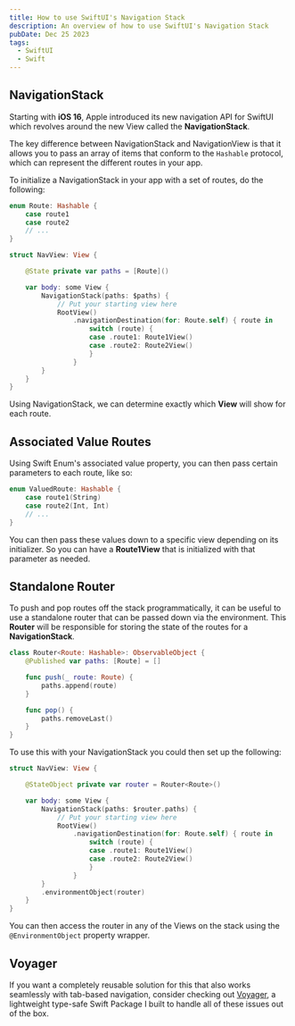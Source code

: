 ```yaml
---
title: How to use SwiftUI's Navigation Stack
description: An overview of how to use SwiftUI's Navigation Stack
pubDate: Dec 25 2023
tags:
  - SwiftUI
  - Swift
---
```


## NavigationStack

Starting with **iOS 16**, Apple introduced its new navigation API for SwiftUI
which revolves around the new View called the **NavigationStack**.

The key difference between NavigationStack and NavigationView is that it allows
you to pass an array of items that conform to the `Hashable` protocol, which
can represent the different routes in your app.

To initialize a NavigationStack in your app with a set of routes, do the following:

```swift
enum Route: Hashable {
    case route1
    case route2
    // ...
}

struct NavView: View {

    @State private var paths = [Route]()

    var body: some View {
        NavigationStack(paths: $paths) {
            // Put your starting view here
            RootView()
                .navigationDestination(for: Route.self) { route in
                    switch (route) {
                    case .route1: Route1View()
                    case .route2: Route2View()    
                    }
                }
        }
    }
}
```

Using NavigationStack, we can determine exactly which **View** will show
for each route.

## Associated Value Routes

Using Swift Enum's associated value property, you can then pass certain 
parameters to each route, like so:

```swift
enum ValuedRoute: Hashable {
    case route1(String)
    case route2(Int, Int)
    // ...
}
```

You can then pass these values down to a specific view depending on its initializer.
So you can have a **Route1View** that is initialized with that parameter as needed.

## Standalone Router

To push and pop routes off the stack programmatically, it can be useful to use a standalone
router that can be passed down via the environment. This **Router** will be responsible
for storing the state of the routes for a **NavigationStack**.

```swift
class Router<Route: Hashable>: ObservableObject {
    @Published var paths: [Route] = []

    func push(_ route: Route) {
        paths.append(route)
    }

    func pop() {
        paths.removeLast()
    }
}
```

To use this with your NavigationStack you could then set up the following:

```swift
struct NavView: View {

    @StateObject private var router = Router<Route>()

    var body: some View {
        NavigationStack(paths: $router.paths) {
            // Put your starting view here
            RootView()
                .navigationDestination(for: Route.self) { route in
                    switch (route) {
                    case .route1: Route1View()
                    case .route2: Route2View()    
                    }
                }
        }
        .environmentObject(router)
    }
}
```

You can then access the router in any of the Views on the stack using
the `@EnvironmentObject` property wrapper.

## Voyager

If you want a completely reusable solution for this that also works
seamlessly with tab-based navigation, consider checking out [Voyager](https://www.github.com/bryan-vh/Voyager.git),
a lightweight type-safe Swift Package I built to handle all of these
issues out of the box.
